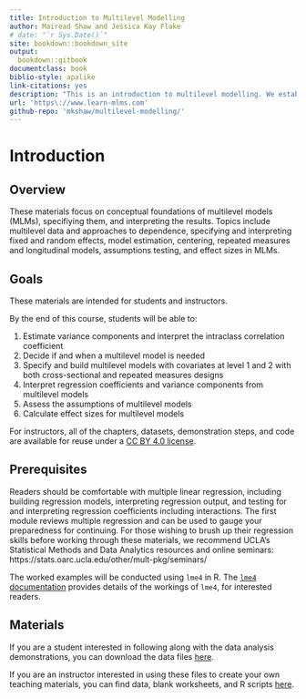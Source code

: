 --- 
title: Introduction to Multilevel Modelling
author: Mairead Shaw and Jessica Kay Flake
# date: "`r Sys.Date()`"
site: bookdown::bookdown_site
output:
  bookdown::gitbook
documentclass: book
biblio-style: apalike
link-citations: yes
description: "This is an introduction to multilevel modelling. We establish a comprehensive foundational understanding of multilevel modelling that prepares readers to recognize when such models are needed, conduct their own, and criticially analyze their use in the literature."
url: 'https\://www.learn-mlms.com'
github-repo: 'mkshaw/multilevel-modelling/'
---
# Introduction {#introduction}

## Overview

These materials focus on conceptual foundations of multilevel models (MLMs), specifiying them, and interpreting the results. Topics include multilevel data and approaches to dependence, specifying and interpreting fixed and random effects, model estimation, centering, repeated measures and longitudinal models, assumptions testing, and effect sizes in MLMs.

## Goals

These materials are intended for students and instructors.

By the end of this course, students will be able to:

1. Estimate variance components and interpret the intraclass correlation coefficient
2. Decide if and when a multilevel model is needed
3. Specify and build multilevel models with covariates at level 1 and 2 with both cross-sectional and repeated measures designs
4. Interpret regression coefficients and variance components from multilevel models
5. Assess the assumptions of multilevel models
6. Calculate effect sizes for multilevel models

For instructors, all of the chapters, datasets, demonstration steps, and code are available for reuse under a [CC BY 4.0 license](https://creativecommons.org/licenses/by/4.0/).

## Prerequisites

Readers should be comfortable with multiple linear regression, including building regression models, interpreting regression output, and testing for and interpreting regression coefficients including interactions. The first module reviews multiple regression and can be used to gauge your preparedness for continuing. For those wishing to brush up their regression skills before working through these materials, we recommend UCLA's Statistical Methods and Data Analytics resources and online seminars: https://stats.oarc.ucla.edu/other/mult-pkg/seminars/

The worked examples will be conducted using `lme4` in R. The [`lme4` documentation](https://cran.r-project.org/web/packages/lme4/vignettes/lmer.pdf) provides details of the workings of `lme4`, for interested readers.

## Materials

If you are a student interested in following along with the data analysis demonstrations, you can download the data files [here](https://www.learn-mlms.com/students).

If you are an instructor interested in using these files to create your own teaching materials, you can find data, blank worksheets, and R scripts [here](https://www.learn-mlms.com/instructors).
